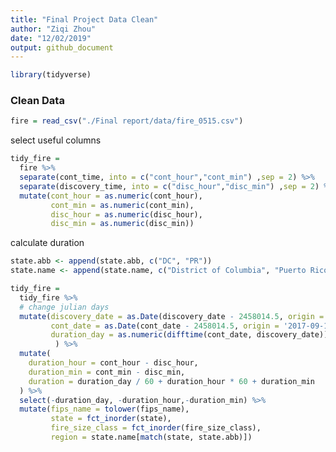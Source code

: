 ```yaml
---
title: "Final Project Data Clean"
author: "Ziqi Zhou"
date: "12/02/2019"
output: github_document
---
```


```r
library(tidyverse)
```
### Clean Data
```r
fire = read_csv("./Final report/data/fire_0515.csv")
```

select useful columns
```r
tidy_fire = 
  fire %>% 
  separate(cont_time, into = c("cont_hour","cont_min") ,sep = 2) %>% 
  separate(discovery_time, into = c("disc_hour","disc_min") ,sep = 2) %>% 
  mutate(cont_hour = as.numeric(cont_hour),
         cont_min = as.numeric(cont_min),
         disc_hour = as.numeric(disc_hour),
         disc_min = as.numeric(disc_min))
```

calculate duration
```r
state.abb <- append(state.abb, c("DC", "PR"))
state.name <- append(state.name, c("District of Columbia", "Puerto Rico"))

tidy_fire = 
  tidy_fire %>% 
  # change julian days
  mutate(discovery_date = as.Date(discovery_date - 2458014.5, origin = '2017-09-18'),
         cont_date = as.Date(cont_date - 2458014.5, origin = '2017-09-18'),
         duration_day = as.numeric(difftime(cont_date, discovery_date))
          ) %>% 
  mutate(
    duration_hour = cont_hour - disc_hour,
    duration_min = cont_min - disc_min,
    duration = duration_day / 60 + duration_hour * 60 + duration_min
  ) %>% 
  select(-duration_day, -duration_hour,-duration_min) %>% 
  mutate(fips_name = tolower(fips_name),
         state = fct_inorder(state),
         fire_size_class = fct_inorder(fire_size_class),
         region = state.name[match(state, state.abb)])
```












